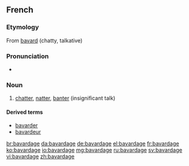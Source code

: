 ==French==

===Etymology===
From [[bavard]] (chatty, talkative)

===Pronunciation===
* {{audio|Fr-bavardage.ogg|Audio}}

===Noun===
{{fr-noun|m}}

# [[chatter]], [[natter]], [[banter]] (insignificant talk)

====Derived terms====
* [[bavarder]]
* [[bavardeur]]

[[br:bavardage]]
[[da:bavardage]]
[[de:bavardage]]
[[el:bavardage]]
[[fr:bavardage]]
[[ko:bavardage]]
[[io:bavardage]]
[[mg:bavardage]]
[[ru:bavardage]]
[[sv:bavardage]]
[[vi:bavardage]]
[[zh:bavardage]]